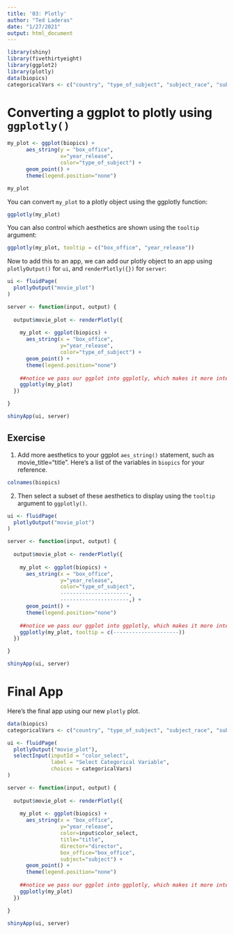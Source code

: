 ```yaml
---
title: '03: Plotly'
author: "Ted Laderas"
date: "1/27/2021"
output: html_document
---
```


```r
library(shiny)
library(fivethirtyeight)
library(ggplot2)
library(plotly)
data(biopics)
categoricalVars <- c("country", "type_of_subject", "subject_race", "subject_sex")

```

# Converting a ggplot to plotly using `ggplotly()`


```r

my_plot <- ggplot(biopics) +
      aes_string(y = "box_office", 
                 x="year_release",
                 color="type_of_subject") +
      geom_point() +
      theme(legend.position="none")

my_plot
```

You can convert `my_plot` to a plotly object using the ggplotly function:

```r
ggplotly(my_plot)
```

You can also control which aesthetics are shown using the `tooltip` argument:

```r
ggplotly(my_plot, tooltip = c("box_office", "year_release"))

```

Now to add this to an app, we can add our plotly object to an app using `plotlyOutput()` for `ui`, and `renderPlotly({})` for `server`:

```r
ui <- fluidPage(
  plotlyOutput("movie_plot")
)

server <- function(input, output) {
  
  output$movie_plot <- renderPlotly({
    
    my_plot <- ggplot(biopics) +
      aes_string(x = "box_office", 
                 y="year_release",
                 color="type_of_subject") +
      geom_point() +
      theme(legend.position="none")
    
    ##notice we pass our ggplot into ggplotly, which makes it more interactive
    ggplotly(my_plot)
  })

}

shinyApp(ui, server)
```

## Exercise

1. Add more aesthetics to your ggplot `aes_string()` statement, such as movie_title="title". Here's a list of the variables in `biopics` for your reference.

```r
colnames(biopics)
```

2. Then select a subset of these aesthetics to display using the `tooltip` argument to `ggplotly()`.


```r
ui <- fluidPage(
  plotlyOutput("movie_plot")
)

server <- function(input, output) {
  
  output$movie_plot <- renderPlotly({
    
    my_plot <- ggplot(biopics) +
      aes_string(x = "box_office", 
                 y="year_release",
                 color="type_of_subject",
                 ----------------------,
                 ----------------------,) +
      geom_point() +
      theme(legend.position="none")
    
    ##notice we pass our ggplot into ggplotly, which makes it more interactive
    ggplotly(my_plot, tooltip = c(---------------------))
  })

}

shinyApp(ui, server)
```


# Final App

Here's the final app using our new `plotly` plot.


```r
data(biopics)
categoricalVars <- c("country", "type_of_subject", "subject_race", "subject_sex")

ui <- fluidPage(
  plotlyOutput("movie_plot"),
  selectInput(inputId = "color_select", 
              label = "Select Categorical Variable", 
              choices = categoricalVars)
)

server <- function(input, output) {
  
  output$movie_plot <- renderPlotly({
    
    my_plot <- ggplot(biopics) +
      aes_string(x = "box_office", 
                 y="year_release",
                 color=input$color_select,
                 title="title",
                 director="director",
                 box_office="box_office", 
                 subject="subject") +
      geom_point() +
      theme(legend.position="none")
    
    ##notice we pass our ggplot into ggplotly, which makes it more interactive
    ggplotly(my_plot)
  })

}

shinyApp(ui, server)
```
